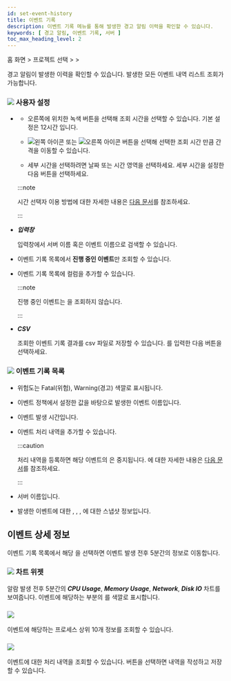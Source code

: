 ```yaml
---
id: set-event-history
title: 이벤트 기록
description: 이벤트 기록 메뉴를 통해 발생한 경고 알림 이력을 확인할 수 있습니다.
keywords: [ 경고 알림, 이벤트 기록, 서버 ]
toc_max_heading_level: 2
---
```


홈 화면 &gt; 프로젝트 선택 &gt; <Cmdname sid="side_event" className="uitext" /> &gt; <Cmdname sid="side_eventHistory" className="uitext" />

경고 알림이 발생한 이력을 확인할 수 있습니다. 발생한 모든 이벤트 내역 리스트 조회가 가능합니다. 

<ImgLang img='event-history-server.png' desc='서버 이벤트 기록 sc'/>

### ![](/img/number-01.png) **사용자 설정**

* <Cmdname sid="time_selector" className="uitext" />

  * 오른쪽에 위치한 녹색 버튼을 선택해 조회 시간을 선택할 수 있습니다. 기본 설정은 12시간 입니다.

  * ![왼쪽 아이콘](/img/left-arrow.svg) 또는 ![오른쪽 아이콘](/img/right-arrow.svg) 버튼을 선택해 선택한 조회 시간 만큼 간격을 이동할 수 있습니다.

  * 세부 시간을 선택하려면 날짜 또는 시간 영역을 선택하세요. 세부 시간을 설정한 다음 <Cmdname sid="apply" className="uitext" /> 버튼을 선택하세요.
  
  :::note 

  시간 선택자 이용 방법에 대한 자세한 내용은 [다음 문서](usage-ui#timeselector)를 참조하세요.

  :::

* ***입력창***  

  입력창에서 서버 이름 혹은 이벤트 이름으로 검색할 수 있습니다.

* <Cmdname sid="exclude_resolved_alerts" className="uitext" />

  이벤트 기록 목록에서 **진행 중인 이벤트**만 조회할 수 있습니다.

* <Cmdname sid="BTN06585" className="uitext" />

  이벤트 기록 목록에 <Cmdname sid="TTL06583" className="uitext" /> 컬럼을 추가할 수 있습니다. 
  
  :::note
  
  진행 중인 이벤트는 <Cmdname sid="TTL06583" className="uitext" />을 조회하지 않습니다.

  :::

* ***CSV***

  조회한 이벤트 기록 결과를 csv 파일로 저장할 수 있습니다. <Cmdname sid="maximum_csv_lines" className="uitext" />를 입력한 다음 <Cmdname sid="download" className="uitext" /> 버튼을 선택하세요.

### ![](/img/number-02.png) **이벤트 기록 목록**

* <Cmdname sid="sms_alert_severity" className="uitext" />

  위험도는 <span class='vslow'>Fatal</span>(위험), <span class='slow'>Warning</span>(경고) 색깔로 표시됩니다.

* <Cmdname sid="event_title" className="uitext" />

  이벤트 정책에서 설정한 값을 바탕으로 발생한 이벤트 이름입니다.

* <Cmdname sid="event_time" className="uitext" />

  이벤트 발생 시간입니다.

* <Cmdname sid="sms_alert_acknowledge" className="uitext" /><ScrollToLink anchor='scrollTo-alert-acknowledge' />

  이벤트 처리 내역을 추가할 수 있습니다.

  :::caution

  처리 내역을 등록하면 해당 이벤트의 <Cmdname sid="TTL06149" className="uitext" />은 중지됩니다. <Cmdname sid="TTL06149" className="uitext" />에 대한 자세한 내용은 [다음 문서](set-receive-event#escalation)를 참조하세요.

  :::

* <Cmdname sid="server" className="uitext" />

  서버 이름입니다. 

* <Cmdname sid="sms_alert_snapshot" className="uitext" />

  발생한 이벤트에 대한 <Cmdname sid="cpu" className="uitext" />, <Cmdname sid="memory_pused" className="uitext" />, <Cmdname sid="disk" className="uitext" />, <Cmdname sid="network" className="uitext" />에 대한 스냅샷 정보입니다. 

## 이벤트 상세 정보 

이벤트 기록 목록에서 해당 <Cmdname sid="event_title" className="uitext" />을 선택하면 이벤트 발생 전후 5분간의 <Cmdname sid="detail" className="uitext" /> 정보로 이동합니다.

<ImgLang img='server-event-detail.png' desc='서버 이벤트 상세 sc'/>

### ![](/img/number-01.png) **차트 위젯**

알람 발생 전후 5분간의 ***CPU Usage***, ***Memory Usage***, ***Network***, ***Disk IO*** 차트를 보여줍니다. 이벤트에 해당하는 부분의 <Cmdname sid="sms_alert_severity" className="uitext" />를 색깔로 표시합니다.

### ![](/img/number-02.png) <Cmdname sid="sms_summary_process" className="uitext" />

이벤트에 해당하는 프로세스 상위 10개 정보를 조회할 수 있습니다. 

### ![](/img/number-03.png) <Cmdname sid="sms_alert_acknowledge_detail" className="uitext" />

이벤트에 대한 처리 내역을 조회할 수 있습니다. <Cmdname sid="sms_alert_acknowledge_add" className="uitext" /> 버튼을 선택하면 내역을 작성하고 저장할 수 있습니다.
